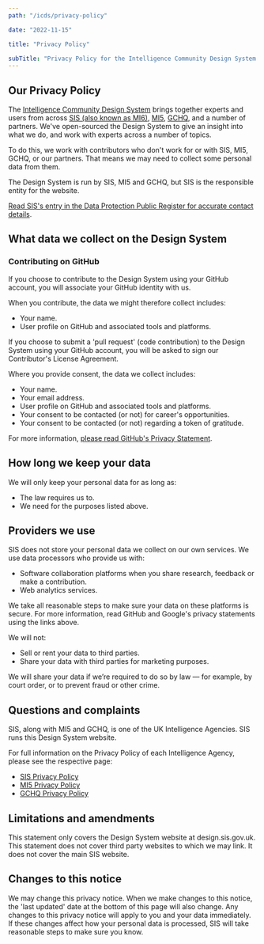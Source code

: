 ```yaml
---
path: "/icds/privacy-policy"

date: "2022-11-15"

title: "Privacy Policy"

subTitle: "Privacy Policy for the Intelligence Community Design System."
---
```


## Our Privacy Policy

The [Intelligence Community Design System](/) brings together experts and users from across [SIS (also known as MI6)](https://sis.gov.uk), [MI5](https://www.mi5.gov.uk), [GCHQ](https://gchq.gov.uk), and a number of partners. We've open-sourced the Design System to give an insight into what we do, and work with experts across a number of topics.

To do this, we work with contributors who don't work for or with SIS, MI5, GCHQ, or our partners. That means we may need to collect some personal data from them.

The Design System is run by SIS, MI5 and GCHQ, but SIS is the responsible entity for the website.

[Read SIS's entry in the Data Protection Public Register for accurate contact details](https://ico.org.uk/ESDWebPages/Entry/ZA455227).

## What data we collect on the Design System

### Contributing on GitHub

If you choose to contribute to the Design System using your GitHub account, you will associate your GitHub identity with us.

When you contribute, the data we might therefore collect includes:

- Your name.
- User profile on GitHub and associated tools and platforms.

If you choose to submit a 'pull request' (code contribution) to the Design System using your GitHub account, you will be asked to sign our Contributor's License Agreement.

Where you provide consent, the data we collect includes:

- Your name.
- Your email address.
- User profile on GitHub and associated tools and platforms.
- Your consent to be contacted (or not) for career's opportunities.
- Your consent to be contacted (or not) regarding a token of gratitude.

For more information, [please read GitHub's Privacy Statement](https://docs.github.com/en/site-policy/privacy-policies/github-privacy-statement).

## How long we keep your data

We will only keep your personal data for as long as:

- The law requires us to.
- We need for the purposes listed above.

## Providers we use

SIS does not store your personal data we collect on our own services. We use data processors who provide us with:

- Software collaboration platforms when you share research, feedback or make a contribution.
- Web analytics services.

We take all reasonable steps to make sure your data on these platforms is secure. For more information, read GitHub and Google's privacy statements using the links above.

We will not:

- Sell or rent your data to third parties.
- Share your data with third parties for marketing purposes.

We will share your data if we’re required to do so by law — for example, by court order, or to prevent fraud or other crime.

## Questions and complaints

SIS, along with MI5 and GCHQ, is one of the UK Intelligence Agencies. SIS runs this Design System website.

For full information on the Privacy Policy of each Intelligence Agency, please see the respective page:

- [SIS Privacy Policy](https://www.sis.gov.uk/privacy-policy.html)
- [MI5 Privacy Policy](https://www.mi5.gov.uk/privacy-policy)
- [GCHQ Privacy Policy](https://www.gchq.gov.uk/section/about-this-website/privacy)

## Limitations and amendments

This statement only covers the Design System website at design.sis.gov.uk. This statement does not cover third party websites to which we may link. It does not cover the main SIS website.

## Changes to this notice

We may change this privacy notice. When we make changes to this notice, the 'last updated' date at the bottom of this page will also change. Any changes to this privacy notice will apply to you and your data immediately. If these changes affect how your personal data is processed, SIS will take reasonable steps to make sure you know.
